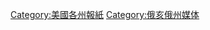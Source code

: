 {{Commonscat|Newspapers of Ohio}}

[[Category:美國各州報紙|Category:美國各州報紙]]
[[Category:俄亥俄州媒体|Category:俄亥俄州媒体]]